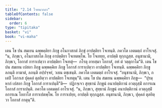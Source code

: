 ```yaml
---
title: "2.14 โจทนากถา"
tableOfContents: false
sidebar:
  order: 6
type: "tipitaka"
basket: "vi"
book: "vi-maha"
---
```



<DynamicBreadcrumb />

<Division number="153" book="vi-maha">

<Paragraph number="639" book="vi-maha">
เตน โข ปน สมเยน ฉพฺพคฺคิยา ภิกฺขู อโนกาสกตํ ภิกฺขุํ อาปตฺติยา โจเทนฺติ. ภควโต เอตมตฺถํ อาโรเจสุํ. “น, ภิกฺขเว, อโนกาสกโต ภิกฺขุ อาปตฺติยา โจเทตพฺโพ. โย โจเทยฺย, อาปตฺติ ทุกฺกฏสฺส. อนุชานามิ, ภิกฺขเว, โอกาสํ การาเปตฺวา อาปตฺติยา โจเทตุํ—  กโรตุ อายสฺมา โอกาสํ, อหํ ตํ วตฺตุกาโม”ติ.
</Paragraph>

<Paragraph number="640" book="vi-maha">
เตน โข ปน สมเยน เปสลา ภิกฺขู ฉพฺพคฺคิเย ภิกฺขู โอกาสํ การาเปตฺวา อาปตฺติยา โจเทนฺติ. ฉพฺพคฺคิยา ภิกฺขู ลภนฺติ อาฆาตํ, ลภนฺติ อปฺปจฺจยํ, วเธน ตชฺเชนฺติ. ภควโต เอตมตฺถํ อาโรเจสุํ. “อนุชานามิ, ภิกฺขเว, กเตปิ โอกาเส ปุคฺคลํ ตุลยิตฺวา อาปตฺติยา โจเทตุนฺ”ติ.
</Paragraph>

<Paragraph number="641" book="vi-maha">
เตน โข ปน สมเยน ฉพฺพคฺคิยา ภิกฺขู—  “ปุรมฺหากํ เปสลา ภิกฺขู โอกาสํ การาเปนฺตี”ติ—  ปฏิกจฺเจว สุทฺธานํ ภิกฺขูนํ อนาปตฺติกานํ อวตฺถุสฺมิํ อการเณ โอกาสํ การาเปนฺติ. ภควโต เอตมตฺถํ อาโรเจสุํ. “น, ภิกฺขเว, สุทฺธานํ ภิกฺขูนํ อนาปตฺติกานํ อวตฺถุสฺมิํ อการเณ โอกาโส การาเปตพฺโพ. โย การาเปยฺย, อาปตฺติ ทุกฺกฏสฺส. อนุชานามิ, ภิกฺขเว, ปุคฺคลํ ตุลยิตฺวา โอกาสํ กาตุนฺ”ติ.
</Paragraph>
</Division>
